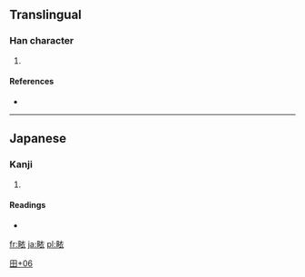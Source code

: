 ==Translingual==

===Han character===
{{Han char|rn=102|rad=田|as=06|sn=11|four=|canj=田卜竹女 (WYHV)}}

# {{defn|Han|sort=田06}}

====References====
* {{Han ref|kx=0763.031|hdz=42542.011|uh=7569|ud=30057}}

----

==Japanese==

===Kanji===
{{ja-kanji|grade=|rs=田06}}

# {{defn|lang=ja|sort=田06}}

====Readings====
* {{ja-readings|on=|kun=[[けさ]] (kesa)}}

[[Category:Japanese-only CJKV Characters|田+06]]

[[fr:畩]]
[[ja:畩]]
[[pl:畩]]